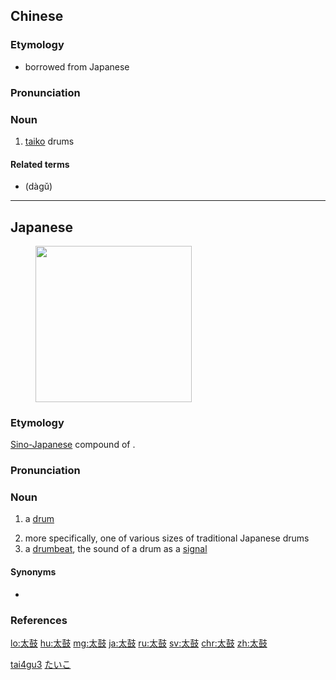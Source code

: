 ==Chinese==
{{zh-forms}}

===Etymology===
* borrowed from Japanese

===Pronunciation===
{{zh-pron
|m=tàigǔ
|c=taai3 gu2
|cat=n
}}

===Noun===
{{zh-noun}}

# {{lb|zh|musical instruments}} [[taiko]] drums

====Related terms====
* {{zh-l|大鼓}} (dàgǔ)

[[Category:zh:Musical instruments|tai4gu3]]

----

==Japanese==
{{wikipedia|lang=ja}}
{{ja-kanjitab|たい|こ|yomi=on}}
{{wikipedia|Taiko}}
[[File:L%27ensemble_Koma_(musée_Guimet).jpg|thumb|250px|{{lang|ja|太鼓}}]]

===Etymology===
[[Sino-Japanese]] compound of {{compound|lang=ja|sort=たいこ|太|tr1=tai|t1=big, fat, thick|鼓|tr2=ko|t2=drum}}.

===Pronunciation===
{{ja-pron|yomi=o|たいこ|acc=0|acc_ref=SMK2}}

===Noun===
{{ja-noun|たいこ}}

# {{lb|ja|musical instruments|sort=たいこ}} a [[drum]]
# more specifically, one of various sizes of traditional Japanese drums
# a [[drumbeat]], the sound of a drum as a [[signal]]

====Synonyms====
* {{sense|drums in general}} {{ja-r|ドラム}}

===References===
<references/>

[[Category:ja:Musical instruments|たいこ]]

[[lo:太鼓]]
[[hu:太鼓]]
[[mg:太鼓]]
[[ja:太鼓]]
[[ru:太鼓]]
[[sv:太鼓]]
[[chr:太鼓]]
[[zh:太鼓]]